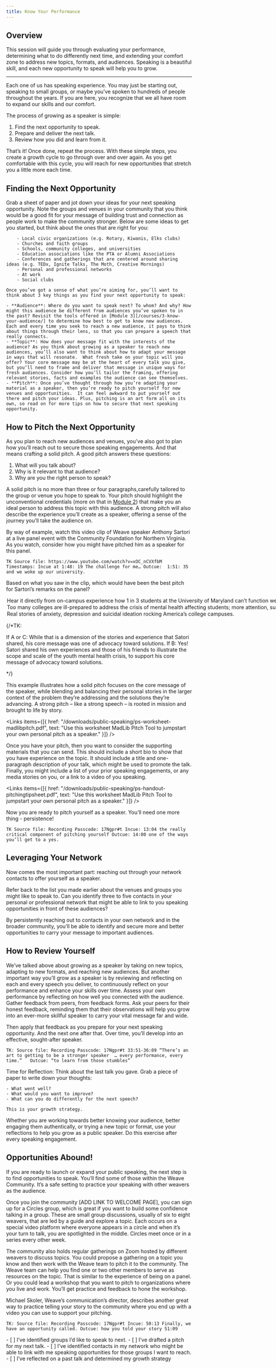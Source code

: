 ```yaml
---
title: Know Your Performance
---
```


## Overview

This session will guide you through evaluating your performance, determining what to do differently next time, and extending your comfort zone to address new topics, formats, and audiences. Speaking is a beautiful skill, and each new opportunity to speak will help you to grow.

---

Each one of us has speaking experience. You may just be starting out, speaking to small groups, or maybe you’ve spoken to hundreds of people throughout the years. If you are here, you recognize that we all have room to expand our skills and our comfort. 

The process of growing as a speaker is simple:

1. Find the next opportunity to speak.
2. Prepare and deliver the next talk.
3. Review how you did and learn from it.

That’s it! Once done, repeat the process. With these simple steps, you create a growth cycle to go through over and over again. As you get comfortable with this cycle, you will reach for new opportunities that stretch you a little more each time.

## Finding the Next Opportunity

<Box>
	Grab a sheet of paper and jot down your ideas for your next speaking opportunity. Note the groups and venues in your community that you think would be a good fit for your message of building trust and connection as people work to make the community stronger. Below are some ideas to get you started, but think about the ones that are right for you: 

		- Local civic organizations (e.g. Rotary, Kiwanis, Elks clubs)
		- Churches and faith groups
		- Schools, community colleges, and universities
		- Education associations like the PTA or Alumni Associations
		- Conferences and gatherings that are centered around sharing ideas (e.g. TEDx, Ignite Talks, The Moth, Creative Mornings)
		- Personal and professional networks 
		- At work
		- Social clubs

	Once you’ve got a sense of what you’re aiming for, you’ll want to think about 3 key things as you find your next opportunity to speak: 

	- **Audience**: Where do you want to speak next? To whom? And why? How might this audience be different from audiences you’ve spoken to in the past? Revisit the tools offered in [Module 3][/courses/3-know-your-audience/] to determine how best to get to know new audiences. Each and every time you seek to reach a new audience, it pays to think about things through their lens, so that you can prepare a speech that really connects.
	- **Topic**: How does your message fit with the interests of the audience? As you think about growing as a speaker to reach new audiences, you’ll also want to think about how to adapt your message in ways that will resonate.  What fresh take on your topic will you offer? Your core message may be at the heart of every talk you give, but you’ll need to frame and deliver that message in unique ways for fresh audiences. Consider how you’ll tailor the framing, offering relevant stories, facts and examples the audience can see themselves.
	- **Pitch**: Once you’ve thought through how you’re adapting your material as a speaker, then you’re ready to pitch yourself for new venues and opportunities.  It can feel awkward to put yourself out there and pitch your ideas. Plus, pitching is an art form all on its own, so read on for more tips on how to secure that next speaking opportunity.

</Box>

## How to Pitch the Next Opportunity

As you plan to reach new audiences and venues, you’ve also got to plan how you’ll reach out to secure those speaking engagements. And that means crafting a solid pitch. A good pitch answers these questions:  

1. What will you talk about? 
2. Why is it relevant to that audience? 
3. Why are you the right person to speak?

A solid pitch is no more than three or four paragraphs,carefully tailored to the group or venue you hope to speak to. Your pitch should highlight the unconventional credentials (more on that in [Module 2](/courses/2-know-your-story/)) that make you an ideal person to address this topic with this audience. A strong pitch will also describe the experience you’ll create as a speaker, offering a sense of the journey you’ll take the audience on. 

By way of example, watch this video clip of Weave speaker Anthony Sartori at a live panel event with the Community Foundation for Northern Virginia. As you watch,  consider how you might have pitched him as a speaker for this panel.

`TK
Source file: https://www.youtube.com/watch?v=xOC_nCVXfbM
Timestamps:
 Incue at 1:48: 19 The challenge for me…
Outcue:  1:51: 35 and we woke up our university.`

<Box>

  Based on what you saw in the clip, which would have been the best pitch for Sartori’s remarks on the panel?

  <MultipleChoice>
    <Option>Hear it directly from on-campus experience how 1 in 3 students at the University of Maryland can’t function well enough to fully engage in their education. </Option>
    <Option isCorrect>Too many colleges are ill-prepared to address the crisis of mental health affecting students; more attention, support and resources must be devoted to solutions.</Option>
    <Option>Real stories of anxiety, depression and suicidal ideation rocking America’s college campuses.</Option>
  </MultipleChoice>

  {/*TK:

  If A or C: While that is a dimension of the stories and experience that Satori shared, his core message was one of advocacy toward solutions. 
	If B:  Yes! Satori shared his own experiences and those of his friends to illustrate the scope and scale of the youth mental health crisis, to support his core message of advocacy toward solutions. 

  */}

</Box>

This example illustrates how a solid pitch focuses on the core message of the speaker, while blending and balancing their personal stories in the larger context of the problem they’re addressing and the solutions they’re advancing. A strong pitch – like a strong speech – is rooted in mission and brought to life by story. 

<Links
  items={[{
    href: "/downloads/public-speaking/ps-worksheet-madlibpitch.pdf",
    text: "Use this worksheet MadLib Pitch Tool to jumpstart your own personal pitch as a speaker."
  }]}
/>

Once you have your pitch, then you want to consider the supporting materials that you can send. This should include a short bio to show that you have experience on the topic. It should include a title and one-paragraph description of your talk, which might be used to promote the talk. Finally, you might include a list of your prior speaking engagements, or any media stories on you, or a link to a video of you speaking.

<Links
  items={[{
    href: "/downloads/public-speaking/ps-handout-pitchingtipsheet.pdf",
    text: "Use this worksheet MadLib Pitch Tool to jumpstart your own personal pitch as a speaker."
  }]}
/>

Now you are ready to pitch yourself as a speaker. You’ll need one more thing - persistence!

`TK Source file: Recording Passcode: 17Ngpr#t
Incue: 13:04 the really critical component of pitching yourself
Outcue: 14:00 one of the ways you’ll get to a yes.`

## Leveraging Your Network

Now comes the most important part: reaching out through your network contacts to offer yourself as a speaker.

<Box>
	Refer back to the list you made earlier about the venues and groups you might like to speak to. Can you identify three to five contacts in your personal or professional network that might be able to link to you speaking opportunities in front of these audiences?
</Box>

By persistently reaching out to contacts in your own network and in the broader community, you’ll be able to identify and secure more and better opportunities to carry your message to important audiences.

## How to Review Yourself

We’ve talked above about growing as a speaker by taking on new topics, adapting to new formats, and reaching new audiences. But another important way you’ll grow as a speaker is by reviewing and reflecting on each and every speech you deliver, to continuously reflect on your performance and enhance your skills over time. Assess your own performance by reflecting on how well you connected with the audience. Gather feedback from peers, from feedback forms. Ask your peers for their honest feedback, reminding them that their observations will help you grow into an ever-more skillful speaker to carry your vital message far and wide. 

Then apply that feedback as you prepare for your next speaking opportunity. And the next one after that. Over time, you’ll develop into an effective, sought-after speaker. 

`TK: Source file: Recording Passcode: 17Ngpr#t
33:51-36:09 “There’s an art to getting to be a stronger speaker  … every performance, every time.”  
Outcue: “to learn from those stumbles”`

<Box>
	Time for Reflection: Think about the last talk you gave. Grab a piece of paper to write down your thoughts: 

	- What went well? 
	- What would you want to improve? 
	- What can you do differently for the next speech?

	This is your growth strategy.  
</Box>

Whether you are working towards better knowing your audience, better engaging them authentically, or trying a new topic or format, use your reflections to help you grow as a public speaker. Do this exercise after every speaking engagement.

## Opportunities Abound!

If you are ready to launch or expand your public speaking, the next step is to find opportunities to speak. You’ll find some of those within the Weave Community. It’s a safe setting to practice your speaking with other weavers as the audience. 

Once you join the community [ADD LINK TO WELCOME PAGE], you can sign up for a Circles group, which is great if you want to build some confidence talking in a group. These are small group discussions, usually of six to eight weavers, that are led by a guide and explore a topic. Each occurs on a special video platform where everyone appears in a circle and when it’s your turn to talk, you are spotlighted in the middle. Circles meet once or in a series every other week.

The community also holds regular gatherings on Zoom hosted by different weavers to discuss topics. You could propose a gathering on a topic you know and then work with the Weave team to pitch it to the community. The Weave team can help you find one or two other members to serve as resources on the topic. That is similar to the experience of being on a panel. Or you could lead a workshop that you want to pitch to organizations where you live and work. You’ll get practice and feedback to hone the workshop.

Michael Skoler, Weave’s communication’s director, describes another great way to practice telling your story to the community where you end up with a video you can use to support your pitching.

`TK: Source file: Recording Passcode: 17Ngpr#t
Incue: 50:13 Finally, we have an opportunity called.
Outcue: how you told your story 51:09`

<Checklist>
	- [ ] I’ve identified groups I’d like to speak to next. 
	- [ ] I’ve drafted a pitch for my next talk. 
	- [ ] I’ve identified contacts in my network who might be able to link with me speaking opportunities for those groups I want to reach. 
	- [ ] I’ve reflected on a past talk and determined my growth strategy
</Checklist>
